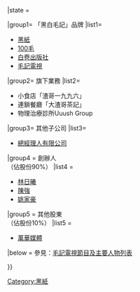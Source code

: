 {{Navbox
|name=毛記葵涌
|title=  [[毛記葵涌]]
|bodyclass = hlist
|liststyle = {{#ifeq:{{{include}}}|true||line-height: 1.4em;}}
|state = {{{state|collapsed}}}

|group1= 「黑白毛記」品牌
|list1= 
* [[黑紙]]
* [[100毛]]
* [[白卷出版社]]
* [[毛記電視]]

|group2= 旗下業務
|list2= 
* 小食店「渣哥一九九六」
* 連鎖餐廳「大渣哥茶記」
* 物理治療診所Uuush Group

|group3= 其他子公司
|list3= 
* [[總經理人有限公司]]

|group4 = 創辦人<br>（佔股份90%）
|list4 =
* [[林日曦]]
* [[陳強 (主持人)|陳強]]
* [[姚家豪]]

|group5 = 其他股東<br>（佔股份10%）
|list5 = 
* [[萬華媒體]]

|below = 參見：[[模板:毛記電視|毛記電視節目及主要人物列表]]

}}<noinclude>
[[Category:黑紙]]</noinclude>